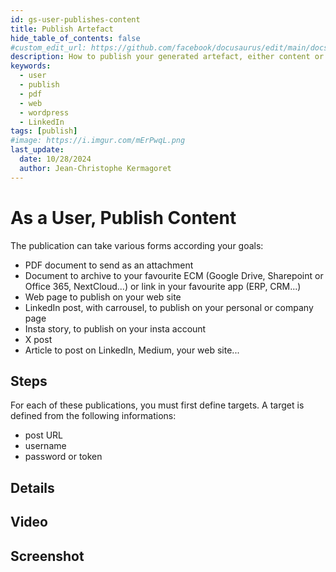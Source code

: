 ```yaml
---
id: gs-user-publishes-content
title: Publish Artefact
hide_table_of_contents: false
#custom_edit_url: https://github.com/facebook/docusaurus/edit/main/docs/api-doc-markdown.md
description: How to publish your generated artefact, either content or document, to PDF, web, social networks...
keywords:
  - user
  - publish
  - pdf
  - web
  - wordpress
  - LinkedIn
tags: [publish]
#image: https://i.imgur.com/mErPwqL.png
last_update:
  date: 10/28/2024
  author: Jean-Christophe Kermagoret
---
```


# As a User, Publish Content

The publication can take various forms according your goals:
* PDF document to send as an attachment
* Document to archive to your favourite ECM (Google Drive, Sharepoint or Office 365, NextCloud...) or link in your favourite app (ERP, CRM...)
* Web page to publish on your web site
* LinkedIn post, with carrousel, to publish on your personal or company page
* Insta story, to publish on your insta account
* X post
* Article to post on LinkedIn, Medium, your web site...

## Steps

For each of these publications, you must first define targets. A target is defined from the following informations:
* post URL
* username
* password or token

## Details



## Video


## Screenshot

